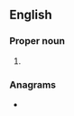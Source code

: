 {{also|ESD}}
==English==

===Proper noun===
{{en-proper noun}}

# {{abbreviation of|Esdras|lang=en}}

===Anagrams===
* {{anagrams|en|DES|Des|EDS|EDs|SDE|SED|dEs|des|des-|eds|eds.|sed}}